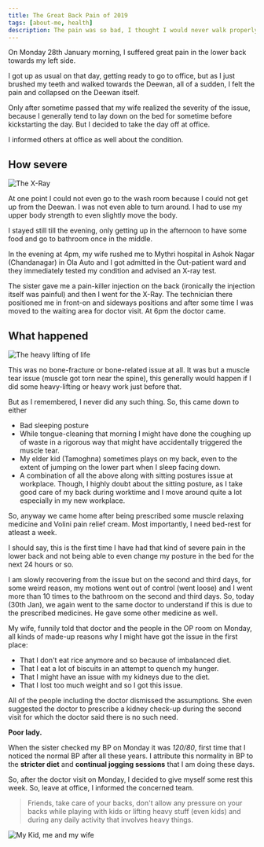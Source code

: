 ```yaml
---
title: The Great Back Pain of 2019
tags: [about-me, health]
description: The pain was so bad, I thought I would never walk properly again. Also, my first wheel-chair experience at hospital. 😜
---
```


On Monday 28th January morning, I suffered great pain in the lower back towards my left side.

<!--truncate-->

I got up as usual on that day, getting ready to go to office, but as I just brushed my teeth and walked towards the Deewan, all of a sudden, I felt the pain and collapsed on the Deewan itself.

Only after sometime passed that my wife realized the severity of the issue, because I generally tend to lay down on the bed for sometime before kickstarting the day. But I decided to take the day off at office.

I informed others at office as well about the condition.

## How severe

![The X-Ray](https://images.unsplash.com/photo-1512615199361-5c7a110a8d11?ixlib=rb-1.2.1&ixid=eyJhcHBfaWQiOjEyMDd9&auto=format&fit=crop&w=1950&q=80)

At one point I could not even go to the wash room because I could not get up from the Deewan. I was not even able to turn around. I had to use my upper body strength to even slightly move the body.

I stayed still till the evening, only getting up in the afternoon to have some food and go to bathroom once in the middle.

In the evening at 4pm, my wife rushed me to Mythri hospital in Ashok Nagar (Chandanagar) in Ola Auto and I got admitted in the Out-patient ward and they immediately tested my condition and advised an X-ray test.

The sister gave me a pain-killer injection on the back (ironically the injection itself was painful) and then I went for the X-Ray. The technician there positioned me in front-on and sideways positions and after some time I was moved to the waiting area for doctor visit. At 6pm the doctor came.

## What happened

![The heavy lifting of life](https://images.unsplash.com/photo-1449177009399-be6867ef0505?ixlib=rb-1.2.1&ixid=eyJhcHBfaWQiOjEyMDd9&auto=format&fit=crop&w=1950&q=80)

This was no bone-fracture or bone-related issue at all. It was but a muscle tear issue (muscle got torn near the spine), this generally would happen if I did some heavy-lifting or heavy work just before that.

But as I remembered, I never did any such thing. So, this came down to either

- Bad sleeping posture
- While tongue-cleaning that morning I might have done the coughing up of waste in a rigorous way that might have accidentally triggered the muscle tear.
- My elder kid (Tamoghna) sometimes plays on my back, even to the extent of jumping on the lower part when I sleep facing down.
- A combination of all the above along with sitting postures issue at workplace. Though, I highly doubt about the sitting posture, as I take good care of my back during worktime and I move around quite a lot especially in my new workplace.

So, anyway we came home after being prescribed some muscle relaxing medicine and Volini pain relief cream. Most importantly, I need bed-rest for atleast a week.

I should say, this is the first time I have had that kind of severe pain in the lower back and not being able to even change my posture in the bed for the next 24 hours or so.

I am slowly recovering from the issue but on the second and third days, for some weird reason, my motions went out of control (went loose) and I went more than 10 times to the bathroom on the second and third days. So, today (30th Jan), we again went to the same doctor to understand if this is due to the prescribed medicines. He gave some other medicine as well.

My wife, funnily told that doctor and the people in the OP room on Monday, all kinds of made-up reasons why I might have got the issue in the first place:

- That I don't eat rice anymore and so because of imbalanced diet.
- That I eat a lot of biscuits in an attempt to quench my hunger.
- That I might have an issue with my kidneys due to the diet.
- That I lost too much weight and so I got this issue.

All of the people including the doctor dismissed the assumptions. She even suggested the doctor to prescribe a kidney check-up during the second visit for which the doctor said there is no such need.

**Poor lady.**

When the sister checked my BP on Monday it was _120/80_, first time that I noticed the normal BP after all these years. I attribute this normality in BP to the **stricter diet** and **continual jogging sessions** that I am doing these days.

So, after the doctor visit on Monday, I decided to give myself some rest this week. So, leave at office, I informed the concerned team.

> Friends, take care of your backs, don't allow any pressure on your backs while playing with kids or lifting heavy stuff (even kids) and during any daily activity that involves heavy things.

![My Kid, me and my wife](./images/my-kid-wife-shine.jpeg)
